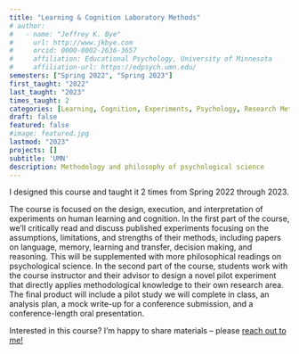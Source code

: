```yaml
---
title: "Learning & Cognition Laboratory Methods"
# author:
#   - name: "Jeffrey K. Bye"
#     url: http://www.jkbye.com
#     orcid: 0000-0002-2636-3657
#     affiliation: Educational Psychology, University of Minnesota
#     affiliation-url: https://edpsych.umn.edu/
semesters: ["Spring 2022", "Spring 2023"]
first_taught: "2022"
last_taught: "2023"
times_taught: 2
categories: [Learning, Cognition, Experiments, Psychology, Research Methods]
draft: false
featured: false
#image: featured.jpg
lastmod: "2023"
projects: []
subtitle: 'UMN'
description: Methodology and philosophy of psychological science
---
```


::: callout-note
I designed this course and taught it 2 times from Spring 2022 through 2023.
:::

The course is focused on the design, execution, and interpretation of experiments on human learning and cognition. In the first part of the course, we'll critically read and discuss published experiments focusing on the assumptions, limitations, and strengths of their methods, including papers on language, memory, learning and transfer, decision making, and reasoning. This will be supplemented with more philosophical readings on psychological science. In the second part of the course, students work with the course instructor and their advisor to design a novel pilot experiment that directly applies methodological knowledge to their own research area. The final product will include a pilot study we will complete in class, an analysis plan, a mock write-up for a conference submission, and a conference-length oral presentation.

::: callout-tip
Interested in this course? I'm happy to share materials -- please 
    <a href="mailto:jkbye@csudh.edu">reach out to me!
        <i class="bi bi-envelope" role='img' aria-label='Email'></i>
    </a>
:::
